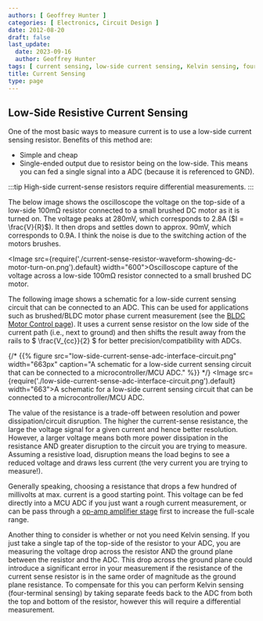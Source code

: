 ```yaml
---
authors: [ Geoffrey Hunter ]
categories: [ Electronics, Circuit Design ]
date: 2012-08-20
draft: false
last_update:
  date: 2023-09-16
  author: Geoffrey Hunter
tags: [ current sensing, low-side current sensing, Kelvin sensing, four-terminal sensing, resistor, motor, op-amp ]
title: Current Sensing
type: page
---
```


## Low-Side Resistive Current Sensing

One of the most basic ways to measure current is to use a low-side current sensing resistor. Benefits of this method are:

* Simple and cheap
* Single-ended output due to resistor being on the low-side. This means you can fed a single signal into a ADC (because it is referenced to GND).

:::tip
High-side current-sense resistors require differential measurements.
:::

The below image shows the oscilloscope the voltage on the top-side of a low-side 100mΩ resistor connected to a small brushed DC motor as it is turned on. The voltage peaks at 280mV, which corresponds to 2.8A ($I = \frac{V}{R}$). It then drops and settles down to approx. 90mV, which corresponds to 0.9A. I think the noise is due to the switching action of the motors brushes.

<Image src={require('./current-sense-resistor-waveform-showing-dc-motor-turn-on.png').default} width="600">Oscilloscope capture of the voltage across a low-side 100mΩ resistor connected to a small brushed DC motor.</Image>

The following image shows a schematic for a low-side current sensing circuit that can be connected to an ADC. This can be used for applications such as brushed/BLDC motor phase current measurement (see the [BLDC Motor Control page](/electronics/circuit-design/bldc-motor-control)). It uses a current sense resistor on the low side of the current path (i.e., next to ground) and then shifts the result away from the rails to $ \frac{V_{cc}}{2} $ for better precision/compatibility with ADCs.

{/* {{% figure src="low-side-current-sense-adc-interface-circuit.png" width="663px" caption="A schematic for a low-side current sensing circuit that can be connected to a microcontroller/MCU ADC."  %}} */}
<Image src={require('./low-side-current-sense-adc-interface-circuit.png').default} width="663">A schematic for a low-side current sensing circuit that can be connected to a microcontroller/MCU ADC.</Image>

The value of the resistance is a trade-off between resolution and power dissipation/circuit disruption. The higher the current-sense resistance, the large the voltage signal for a given current and hence better resolution. However, a larger voltage means both more power dissipation in the resistance AND greater disruption to the circuit you are trying to measure. Assuming a resistive load, disruption means the load begins to see a reduced voltage and draws less current (the very current you are trying to measure!).

Generally speaking, choosing a resistance that drops a few hundred of millivolts at max. current is a good starting point. This voltage can be fed directly into a MCU ADC if you just want a rough current measurement, or can be pass through a [op-amp amplifier stage](/electronics/components/op-amps/) first to increase the full-scale range.

Another thing to consider is whether or not you need Kelvin sensing. If you just take a single tap of the top-side of the resistor to your ADC, you are measuring the voltage drop across the resistor AND the ground plane between the resistor and the ADC. This drop across the ground plane could introduce a significant error in your measurement if the resistance of the current sense resistor is in the same order of magnitude as the ground plane resistance. To compensate for this you can perform Kelvin sensing (four-terminal sensing) by taking separate feeds back to the ADC from both the top and bottom of the resistor, however this will require a differential measurement.

